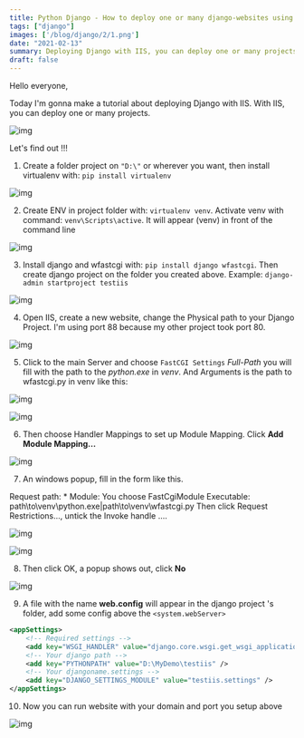 ```yaml
---
title: Python Django - How to deploy one or many django-websites using IIS
tags: ["django"]
images: ['/blog/django/2/1.png']
date: "2021-02-13"
summary: Deploying Django with IIS, you can deploy one or many projects on windows.
draft: false
---
```


Hello everyone,

Today I'm gonna make a tutorial about deploying Django with IIS. With IIS, you can deploy one or many projects.

![img](/blog/django/2/1.png)

Let's find out !!!

1. Create a folder project on `"D:\"` or wherever you want, then install virtualenv with: `pip install virtualenv`

![img](/blog/django/2/2.png)

2. Create ENV in project folder with: `virtualenv venv`. Activate venv with command: `venv\Scripts\active`. It will appear (venv) in front of the command line

![img](/blog/django/2/3.png)

3. Install django and wfastcgi with: `pip install django wfastcgi`. Then create django project on the folder you created above. Example: `django-admin startproject testiis`

![img](/blog/django/2/4.png)

4. Open IIS, create a new website, change the Physical path to your Django Project. I'm using port 88 because my other project took port 80.

![img](/blog/django/2/5.png)

5. Click to the main Server and choose `FastCGI Settings` *Full-Path* you will fill with the path to the *python.exe* in *venv*. And Arguments is the path to wfastcgi.py in venv like this:

![img](/blog/django/2/6.png)

![img](/blog/django/2/7.png)

6. Then choose Handler Mappings to set up Module Mapping. Click **Add Module Mapping...**

![img](/blog/django/2/8.png)

7. An windows popup, fill in the form like this. 
>
>
Request path: *
Module: You choose FastCgiModule
Executable: path\to\venv\python.exe|path\to\venv\wfastcgi.py
Then click Request Restrictions..., untick the Invoke handle ....
>

![img](/blog/django/2/9.png)

![img](/blog/django/2/10.png)

8. Then click OK, a popup shows out, click **No**

![img](/blog/django/2/11.png)

9. A file with the name **web.config** will appear in the django project 's folder, add some config above the `<system.webServer>`

```xml
<appSettings>
    <!-- Required settings -->
    <add key="WSGI_HANDLER" value="django.core.wsgi.get_wsgi_application()" />
    <!-- Your django path -->
    <add key="PYTHONPATH" value="D:\MyDemo\testiis" /> 
    <!-- Your djangoname.settings -->
    <add key="DJANGO_SETTINGS_MODULE" value="testiis.settings" />
</appSettings>
```

10. Now you can run website with your domain and port you setup above

![img](/blog/django/2/12.png)
